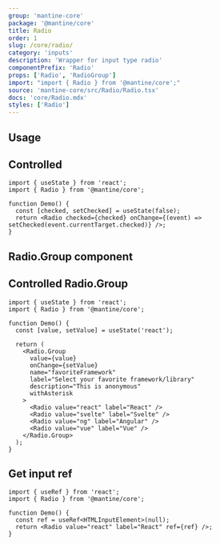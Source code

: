 ```yaml
---
group: 'mantine-core'
package: '@mantine/core'
title: Radio
order: 1
slug: /core/radio/
category: 'inputs'
description: 'Wrapper for input type radio'
componentPrefix: 'Radio'
props: ['Radio', 'RadioGroup']
import: "import { Radio } from '@mantine/core';"
source: 'mantine-core/src/Radio/Radio.tsx'
docs: 'core/Radio.mdx'
styles: ['Radio']
---
```



## Usage

<Demo data={RadioDemos.configurator} />

## Controlled

```tsx
import { useState } from 'react';
import { Radio } from '@mantine/core';

function Demo() {
  const [checked, setChecked] = useState(false);
  return <Radio checked={checked} onChange={(event) => setChecked(event.currentTarget.checked)} />;
}
```

## Radio.Group component

<Demo data={RadioDemos.groupConfigurator} />

## Controlled Radio.Group

```tsx
import { useState } from 'react';
import { Radio } from '@mantine/core';

function Demo() {
  const [value, setValue] = useState('react');

  return (
    <Radio.Group
      value={value}
      onChange={setValue}
      name="favoriteFramework"
      label="Select your favorite framework/library"
      description="This is anonymous"
      withAsterisk
    >
      <Radio value="react" label="React" />
      <Radio value="svelte" label="Svelte" />
      <Radio value="ng" label="Angular" />
      <Radio value="vue" label="Vue" />
    </Radio.Group>
  );
}
```

## Get input ref

```tsx
import { useRef } from 'react';
import { Radio } from '@mantine/core';

function Demo() {
  const ref = useRef<HTMLInputElement>(null);
  return <Radio value="react" label="React" ref={ref} />;
}
```
